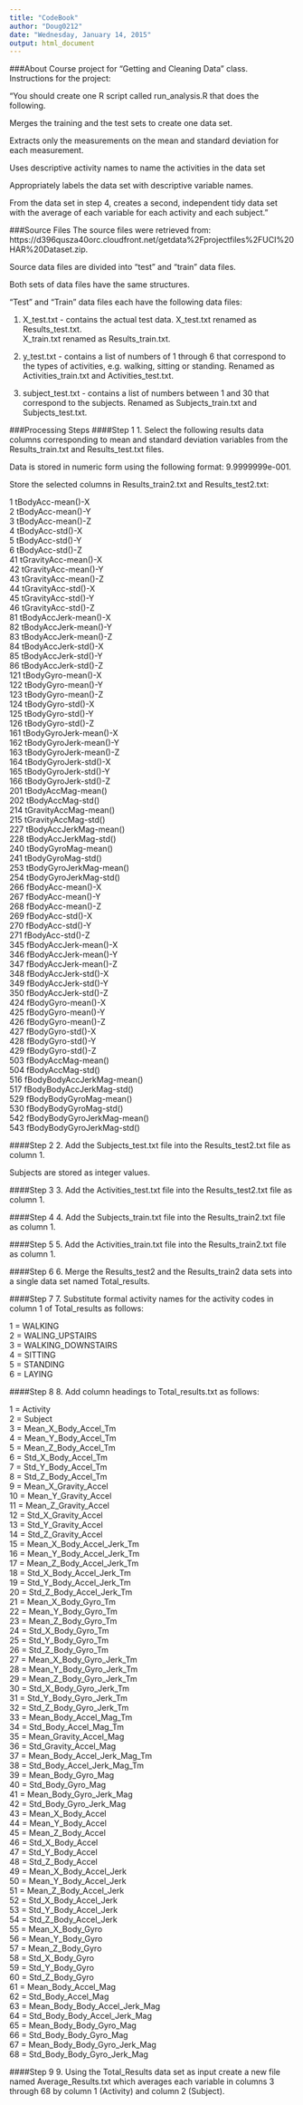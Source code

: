 ```yaml
---
title: "CodeBook"
author: "Doug0212"
date: "Wednesday, January 14, 2015"
output: html_document
---
```


###About
Course project for "Getting and Cleaning Data" class.  
Instructions for the project:

"You should create one R script called run_analysis.R that does the following. 

Merges the training and the test sets to create one data set.

Extracts only the measurements on the mean and standard deviation for each measurement. 

Uses descriptive activity names to name the activities in the data set

Appropriately labels the data set with descriptive variable names. 

From the data set in step 4, creates a second, independent tidy data set with the average of each variable for each activity and each subject."

###Source Files
The source files were retrieved from:
   https://d396qusza40orc.cloudfront.net/getdata%2Fprojectfiles%2FUCI%20HAR%20Dataset.zip.

Source data files are divided into "test" and "train" data files.  

Both sets of data files have the same structures.  

"Test" and "Train" data files each have the following data files:  

1. X_test.txt - contains the actual test data. X_test.txt renamed as Results_test.txt.  
X_train.txt renamed as Results_train.txt.  

2. y_test.txt - contains a list of numbers of 1 through 6 that correspond
to the types of activities, e.g. walking, sitting or standing. Renamed as Activities_train.txt and Activities_test.txt.   

3. subject_test.txt - contains a list of numbers between 1 and 30 that
correspond to the subjects. Renamed as Subjects_train.txt and Subjects_test.txt.  

###Processing Steps
####Step 1
1. Select the following results data columns corresponding to mean and standard deviation variables from the Results_train.txt and Results_test.txt files.  

Data is stored in numeric form using the following format: 9.9999999e-001.  

Store the selected columns in Results_train2.txt and Results_test2.txt:  

1 tBodyAcc-mean()-X   
2 tBodyAcc-mean()-Y  
3 tBodyAcc-mean()-Z  
4 tBodyAcc-std()-X  
5 tBodyAcc-std()-Y  
6 tBodyAcc-std()-Z  
41 tGravityAcc-mean()-X  
42 tGravityAcc-mean()-Y  
43 tGravityAcc-mean()-Z  
44 tGravityAcc-std()-X  
45 tGravityAcc-std()-Y  
46 tGravityAcc-std()-Z  
81 tBodyAccJerk-mean()-X  
82 tBodyAccJerk-mean()-Y  
83 tBodyAccJerk-mean()-Z  
84 tBodyAccJerk-std()-X  
85 tBodyAccJerk-std()-Y  
86 tBodyAccJerk-std()-Z  
121 tBodyGyro-mean()-X  
122 tBodyGyro-mean()-Y  
123 tBodyGyro-mean()-Z  
124 tBodyGyro-std()-X  
125 tBodyGyro-std()-Y  
126 tBodyGyro-std()-Z  
161 tBodyGyroJerk-mean()-X  
162 tBodyGyroJerk-mean()-Y  
163 tBodyGyroJerk-mean()-Z  
164 tBodyGyroJerk-std()-X  
165 tBodyGyroJerk-std()-Y  
166 tBodyGyroJerk-std()-Z  
201 tBodyAccMag-mean()  
202 tBodyAccMag-std()  
214 tGravityAccMag-mean()  
215 tGravityAccMag-std()  
227 tBodyAccJerkMag-mean()  
228 tBodyAccJerkMag-std()  
240 tBodyGyroMag-mean()  
241 tBodyGyroMag-std()  
253 tBodyGyroJerkMag-mean()  
254 tBodyGyroJerkMag-std()  
266 fBodyAcc-mean()-X  
267 fBodyAcc-mean()-Y  
268 fBodyAcc-mean()-Z  
269 fBodyAcc-std()-X  
270 fBodyAcc-std()-Y  
271 fBodyAcc-std()-Z  
345 fBodyAccJerk-mean()-X  
346 fBodyAccJerk-mean()-Y  
347 fBodyAccJerk-mean()-Z  
348 fBodyAccJerk-std()-X  
349 fBodyAccJerk-std()-Y  
350 fBodyAccJerk-std()-Z  
424 fBodyGyro-mean()-X  
425 fBodyGyro-mean()-Y  
426 fBodyGyro-mean()-Z  
427 fBodyGyro-std()-X  
428 fBodyGyro-std()-Y  
429 fBodyGyro-std()-Z  
503 fBodyAccMag-mean()  
504 fBodyAccMag-std()  
516 fBodyBodyAccJerkMag-mean()  
517 fBodyBodyAccJerkMag-std()  
529 fBodyBodyGyroMag-mean()  
530 fBodyBodyGyroMag-std()  
542 fBodyBodyGyroJerkMag-mean()  
543 fBodyBodyGyroJerkMag-std()  

####Step 2
2. Add the Subjects_test.txt file into the Results_test2.txt file as column 1. 

Subjects are stored as integer values.  

####Step 3
3. Add the Activities_test.txt file into the Results_test2.txt file as column 1.  

####Step 4
4. Add the Subjects_train.txt file into the Results_train2.txt file as column 1. 

####Step 5
5. Add the Activities_train.txt file into the Results_train2.txt file as column 1.  

####Step 6
6. Merge the Results_test2 and the Results_train2 data sets into a single data set named Total_results.  

####Step 7
7. Substitute formal activity names for the activity codes in column 1 of Total_results as follows:

1 = WALKING  
2 = WALING_UPSTAIRS  
3 = WALKING_DOWNSTAIRS  
4 = SITTING  
5 = STANDING  
6 = LAYING  
 
####Step 8
8. Add column headings to Total_results.txt as follows:  

1 = Activity  
2 = Subject  
3 = Mean_X_Body_Accel_Tm  
4 = Mean_Y_Body_Accel_Tm  
5 = Mean_Z_Body_Accel_Tm  
6 = Std_X_Body_Accel_Tm  
7 = Std_Y_Body_Accel_Tm  
8 = Std_Z_Body_Accel_Tm    
9 = Mean_X_Gravity_Accel   
10 = Mean_Y_Gravity_Accel   
11 = Mean_Z_Gravity_Accel  
12 = Std_X_Gravity_Accel  
13 = Std_Y_Gravity_Accel  
14 = Std_Z_Gravity_Accel  
15 = Mean_X_Body_Accel_Jerk_Tm  
16 = Mean_Y_Body_Accel_Jerk_Tm  
17 = Mean_Z_Body_Accel_Jerk_Tm  
18 = Std_X_Body_Accel_Jerk_Tm  
19 = Std_Y_Body_Accel_Jerk_Tm  
20 = Std_Z_Body_Accel_Jerk_Tm  
21 = Mean_X_Body_Gyro_Tm  
22 = Mean_Y_Body_Gyro_Tm  
23 = Mean_Z_Body_Gyro_Tm  
24 = Std_X_Body_Gyro_Tm  
25 = Std_Y_Body_Gyro_Tm  
26 = Std_Z_Body_Gyro_Tm  
27 = Mean_X_Body_Gyro_Jerk_Tm  
28 = Mean_Y_Body_Gyro_Jerk_Tm  
29 = Mean_Z_Body_Gyro_Jerk_Tm  
30 = Std_X_Body_Gyro_Jerk_Tm   
31 = Std_Y_Body_Gyro_Jerk_Tm  
32 = Std_Z_Body_Gyro_Jerk_Tm  
33 = Mean_Body_Accel_Mag_Tm  
34 = Std_Body_Accel_Mag_Tm  
35 = Mean_Gravity_Accel_Mag   
36 = Std_Gravity_Accel_Mag  
37 = Mean_Body_Accel_Jerk_Mag_Tm   
38 = Std_Body_Accel_Jerk_Mag_Tm  
39 = Mean_Body_Gyro_Mag  
40 = Std_Body_Gyro_Mag  
41 = Mean_Body_Gyro_Jerk_Mag  
42 = Std_Body_Gyro_Jerk_Mag  
43 = Mean_X_Body_Accel  
44 = Mean_Y_Body_Accel  
45 = Mean_Z_Body_Accel  
46 = Std_X_Body_Accel  
47 = Std_Y_Body_Accel  
48 = Std_Z_Body_Accel  
49 = Mean_X_Body_Accel_Jerk  
50 = Mean_Y_Body_Accel_Jerk  
51 = Mean_Z_Body_Accel_Jerk  
52 = Std_X_Body_Accel_Jerk  
53 = Std_Y_Body_Accel_Jerk  
54 = Std_Z_Body_Accel_Jerk  
55 = Mean_X_Body_Gyro  
56 = Mean_Y_Body_Gyro  
57 = Mean_Z_Body_Gyro  
58 = Std_X_Body_Gyro  
59 = Std_Y_Body_Gyro  
60 = Std_Z_Body_Gyro  
61 = Mean_Body_Accel_Mag  
62 = Std_Body_Accel_Mag  
63 = Mean_Body_Body_Accel_Jerk_Mag   
64 = Std_Body_Body_Accel_Jerk_Mag  
65 = Mean_Body_Body_Gyro_Mag   
66 = Std_Body_Body_Gyro_Mag  
67 = Mean_Body_Body_Gyro_Jerk_Mag  
68 = Std_Body_Body_Gyro_Jerk_Mag  

####Step 9
9. Using the Total_Results data set as input create a new file named Average_Results.txt which averages each variable in columns 3 through 68 by column 1 (Activity) and column 2 (Subject).


